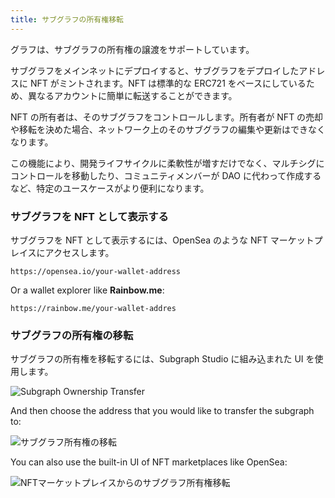 ```yaml
---
title: サブグラフの所有権移転
---
```


グラフは、サブグラフの所有権の譲渡をサポートしています。

サブグラフをメインネットにデプロイすると、サブグラフをデプロイしたアドレスに NFT がミントされます。NFT は標準的な ERC721 をベースにしているため、異なるアカウントに簡単に転送することができます。

NFT の所有者は、そのサブグラフをコントロールします。所有者が NFT の売却や移転を決めた場合、ネットワーク上のそのサブグラフの編集や更新はできなくなります。

この機能により、開発ライフサイクルに柔軟性が増すだけでなく、マルチシグにコントロールを移動したり、コミュニティメンバーが DAO に代わって作成するなど、特定のユースケースがより便利になります。

### サブグラフを NFT として表示する

サブグラフを NFT として表示するには、OpenSea のような NFT マーケットプレイスにアクセスします。

```
https://opensea.io/your-wallet-address
```

Or a wallet explorer like **Rainbow.me**:

```
https://rainbow.me/your-wallet-addres
```

### サブグラフの所有権の移転

サブグラフの所有権を移転するには、Subgraph Studio に組み込まれた UI を使用します。

![Subgraph Ownership Transfer](/img/subgraph-ownership-transfer-1.png)

And then choose the address that you would like to transfer the subgraph to:

![サブグラフ所有権の移転](/img/subgraph-ownership-transfer-2.png)

You can also use the built-in UI of NFT marketplaces like OpenSea:

![NFTマーケットプレイスからのサブグラフ所有権移転](/img/subgraph-ownership-transfer-nft-marketplace.png)
